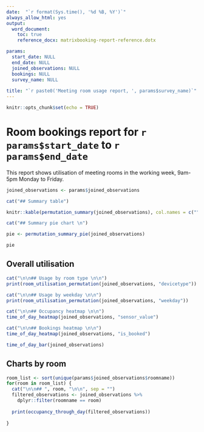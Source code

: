 ```yaml
---
date:  "`r format(Sys.time(), '%d %B, %Y')`"
always_allow_html: yes
output: 
  word_document:
    toc: true
    reference_docx: matrixbooking-report-reference.dotx

params:
  start_date: NULL
  end_date: NULL
  joined_observations: NULL
  bookings: NULL
  survey_name: NULL
  
title: "`r paste0('Meeting room usage report, ', params$survey_name)`"
---
```


```r
knitr::opts_chunk$set(echo = TRUE)

```

#####

# Room bookings report for `r params$start_date` to `r params$end_date`

This report shows utilisation of meeting rooms in the working week, 9am-5pm Monday to Friday.


```r
joined_observations <- params$joined_observations

cat("## Summary table")

knitr::kable(permutation_summary(joined_observations), col.names = c("", "Working Hours", "proportions"))

cat("## Summary pie chart \n")

pie <- permutation_summary_pie(joined_observations)

pie
```

## Overall utilisation

```r
cat("\n\n## Usage by room type \n\n")
print(room_utilisation_permutation(joined_observations, "devicetype"))

cat("\n\n## Usage by weekday \n\n")
print(room_utilisation_permutation(joined_observations, "weekday"))

cat("\n\n## Occupancy heatmap \n\n")
time_of_day_heatmap(joined_observations, "sensor_value")

cat("\n\n## Bookings heatmap \n\n")
time_of_day_heatmap(joined_observations, "is_booked")

time_of_day_bar(joined_observations)

```

## Charts by room

```r

room_list <- sort(unique(params$joined_observations$roomname))
for(room in room_list) {
  cat("\n\n## ", room, "\n\n", sep = "")
  filtered_observations <- joined_observations %>%
    dplyr::filter(roomname == room)
  
  print(occupancy_through_day(filtered_observations))
  
}
```